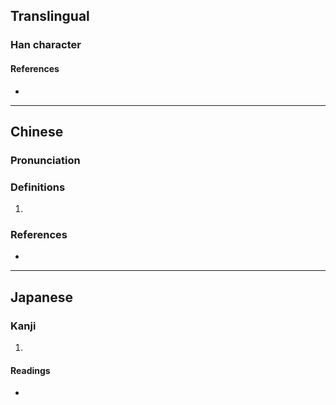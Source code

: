 {{character info/new}}
==Translingual==

===Han character===
{{Han char|rn=30|rad=口|as=16|sn=19|four=|canj=RVFI,XRVFI|ids=⿰口縛}}

====References====
* {{Han ref|kx=0213.280|dkj=04555|hdz=10703.170|uh=56A9|ud=22185}}

----

==Chinese==
{{zh-forms}}

===Pronunciation===
{{zh-pron
|m=mó
|cat=
}}

===Definitions===
{{zh-hanzi}}

# {{rfdef|zh}}

===References===
* {{R:twedu|C01528}}

----

==Japanese==

===Kanji===
{{ja-kanji|grade=|rs=口16}}

# {{defn|lang=ja|sort=口16}}

====Readings====
* {{ja-readings|on=[[はく]] (haku)|kun=[[のろい]] (noroi)}}
